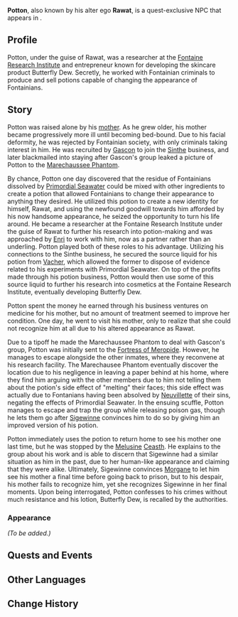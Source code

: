 {{Cleanup}}
{{Meta
<!-- Remove this template after adding the missing info -->
|missing_NPC_profile  = yes
<!--
|missing_NPC_idle     = yes
|missing_NPC_dialogue = yes
-->
}}
{{Character Infobox
|type             = Quest NPC
|image            = <gallery>
NPC Potton.png|Potton
NPC Rawat.png|Rawat
</gallery>
|realname         = <!-- Optional, if different from in-game name -->
|deceased         = <!-- Past (for deceased prior to events of the game) or free response -->
|region           = Fontaine
|location         = Fontaine
|affiliation      = Fontaine Research Institute
|affiliationNote  = formerly
|title            = 

|ancestry         = <!-- Clan/family -->
|father           = 
|mother           = Sick Old Lady
|motherNote       = deceased
|spouse           = 
|sibling          = 
|child            = 
|relative         = 

|voiceEN          = 
|voiceCN          = 
|voiceJP          = 
|voiceKR          = 
}}
'''Potton''', also known by his alter ego '''Rawat''', is a quest-exclusive NPC that appears in {{Quest|The Warmth of Lies}}.
<!--
==Location==
{{subst:#tag:gallery|
NPC Location {{subst:#titleparts:{{subst:PAGENAME}}}}.png{{subst:!}}{{subst:#titleparts:{{subst:PAGENAME}}}}'s location
NPC Location {{subst:#titleparts:{{subst:PAGENAME}}}} Context.png{{subst:!}}Additional context
}}
-->
==Profile==
Potton, under the guise of Rawat, was a researcher at the [[Fontaine Research Institute]] and entrepreneur known for developing the skincare product Butterfly Dew. Secretly, he worked with Fontainian criminals to produce and sell potions capable of changing the appearance of Fontainians.

==Story==
<!--Detailed story/lore information goes here.-->
Potton was raised alone by his [[Sick Old Lady|mother]]. As he grew older, his mother became progressively more ill until becoming bed-bound. Due to his facial deformity, he was rejected by Fontainian society, with only criminals taking interest in him. He was recruited by [[Gascon]] to join the [[Sinthe]] business, and later blackmailed into staying after Gascon's group leaked a picture of Potton to the [[Marechaussee Phantom]].

By chance, Potton one day discovered that the residue of Fontainians dissolved by [[Primordial Sea|Primordial Seawater]] could be mixed with other ingredients to create a potion that allowed Fontainians to change their appearance to anything they desired. He utilized this potion to create a new identity for himself, Rawat, and using the newfound goodwill towards him afforded by his now handsome appearance, he seized the opportunity to turn his life around. He became a researcher at the Fontaine Research Institute under the guise of Rawat to further his research into potion-making and was approached by [[Enri]] to work with him, now as a partner rather than an underling. Potton played both of these roles to his advantage. Utilizing his connections to the Sinthe business, he secured the source liquid for his potion from [[Marcel (Fontaine)|Vacher]], which allowed the former to dispose of evidence related to his experiments with Primordial Seawater. On top of the profits made through his potion business, Potton would then use some of this source liquid to further his research into cosmetics at the Fontaine Research Institute, eventually developing Butterfly Dew. 

Potton spent the money he earned through his business ventures on medicine for his mother, but no amount of treatment seemed to improve her condition. One day, he went to visit his mother, only to realize that she could not recognize him at all due to his altered appearance as Rawat. 

Due to a tipoff he made the Marechaussee Phantom to deal with Gascon's group, Potton was initially sent to the [[Fortress of Meropide]]. However, he manages to escape alongside the other inmates, where they reconvene at his research facility. The Marechausee Phantom eventually discover the location due to his negligence in leaving a paper behind at his home, where they find him arguing with the other members due to him not telling them about the potion's side effect of "melting" their faces; this side effect was actually due to Fontanians having been absolved by [[Neuvillette]] of their sins, negating the effects of Primordial Seawater. In the ensuing scuffle, Potton manages to escape and trap the group while releasing poison gas, though he lets them go after [[Sigewinne]] convinces him to do so by giving him an improved version of his potion.

Potton immediately uses the potion to return home to see his mother one last time, but he was stopped by the [[Melusine]] [[Ceasth]]. He explains to the group about his work and is able to discern that Sigewinne had a similar situation as him in the past, due to her human-like appearance and claiming that they were alike. Ultimately, Sigewinne convinces [[Morgane]] to let him see his mother a final time before going back to prison, but to his despair, his mother fails to recognize him, yet she recognizes Sigewinne in her final moments. Upon being interrogated, Potton confesses to his crimes without much resistance and his lotion, Butterfly Dew, is recalled by the authorities.

===Appearance===
<!--Keep appearance section short and concise. Limit to 2 paragraphs with 3-4 sentences each.-->
''(To be added.)''

==Quests and Events==
{{Quests and Events}}
<!--
==Idle Quotes==
{{Dialogue Start}}
: {{DIcon|Idle}} {{Tx}}
:: {{A|VO {{subst:#titleparts:{{subst:PAGENAME}}}} 01.ogg}} "{{Tx}}"
{{Dialogue End}}

==Dialogue==
{{Dialogue Start}}
:'''{{subst:#titleparts:{{subst:PAGENAME}}}}:''' 
:{{DIcon}}
{{Dialogue End}}
<!--
==Event Dialogue==
===Event Name===
{{Dialogue Start}}
:'''{{subst:#titleparts:{{subst:PAGENAME}}}}:'''
{{Dialogue End}}
-->
==Other Languages==
{{Other Languages|default_hidden=1
|1_en      = Potton
|1_zhs     = 波顿
|1_zhs_rm  = Bōdùn
|1_zht     = 波頓
|1_zht_rm  = Bōdùn
|1_ja      = ポトン
|1_ko      = 포톤
|1_es      = Potton
|1_fr      = Potton
|1_ru      = Поттон
|1_th      = Potton
|1_vi      = Potton
|1_de      = Potton
|1_id      = Potton
|1_pt      = Potton
|1_tr      = Potton
|1_it      = Potton

|2_en      = Rawat
|2_zhs     = 拉瓦特
|2_zhs_rm  = Lāwǎtè
|2_zht     = 拉瓦特
|2_zht_rm  = Lāwǎtè
|2_ja      = ラワット
|2_ko      = 라바트
|2_es      = Rawat
|2_fr      = Rawat
|2_ru      = Рават
|2_th      = Rawat
|2_vi      = Rawat
|2_de      = Rawat
|2_id      = Rawat
|2_pt      = Rawat
|2_tr      = Rawat
|2_it      = Rawat
}}

==Change History==
{{Change History|4.7}}
<!--
==References==
{{Reflist}}
-->